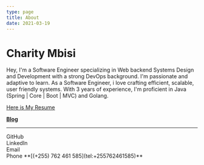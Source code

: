 ```yaml
---
type: page
title: About
date: 2021-03-19
---
```


# Charity Mbisi

Hey, I'm a Software Engineer specializing in Web backend Systems Design and Development with a strong DevOps background. I'm passionate and 
adaptive to learn. As a Software Engineer, i love crafting efficient, scalable, user friendly systems. With 3 years of experience, I'm proficient in Java (Spring | Core | Boot | MVC) and Golang.

[Here is My Resume](images/Personal-cv.pdf "Personal CV")

**[Blog](https://mycive.blogspot.com)**

---

<div>
  GitHub <https://github.com/charity1475>
  <br />
  LinkedIn <https://www.linkedin.com/in/charity-mbisi-a6aa181a1/>
  <br />
  Email <charitymbisi@gmail.com>
  <br />
  Phone  **[(+255) 762 461 585](tel:+255762461585)**
</div>

